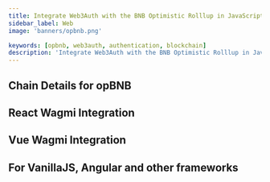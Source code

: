 ```yaml
---
title: Integrate Web3Auth with the BNB Optimistic Rolllup in JavaScript
sidebar_label: Web
image: 'banners/opbnb.png'

keywords: [opbnb, web3auth, authentication, blockchain]
description: 'Integrate Web3Auth with the BNB Optimistic Rolllup in JavaScript | Embedded Wallets'
---
```



<SEO
  title="Integrate Web3Auth with the BNB Optimistic Rolllup in JavaScript"
  description="Integrate Web3Auth with the BNB Optimistic Rolllup in JavaScript | Embedded Wallets"
  image="https://web3auth.io/docs/banners/opbnb.png"
  slug="/embedded-wallets/connect-blockchain/evm/opbnb/web"
/>

## Chain Details for opBNB

<ChainDetailsOpBNB />

## React Wagmi Integration

<ReactWagmiIntegration />

## Vue Wagmi Integration

<VueWagmiIntegration />

## For VanillaJS, Angular and other frameworks

<JsBlockchainMethods />
